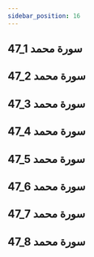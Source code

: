 ```yaml
---
sidebar_position: 16
---
```


## 47_1 سورة محمد
<YouTube videoId='tNWW4Eu8h64' opts={opts} />

## 47_2 سورة محمد
<YouTube videoId='iRFvseL3XeQ' opts={opts} />

## 47_3 سورة محمد
<YouTube videoId='69qW-b5ODQE' opts={opts} />

## 47_4 سورة محمد
<YouTube videoId='pDcBCgmmtO8' opts={opts} />

## 47_5 سورة محمد
<YouTube videoId='Gfqx7pi51-E' opts={opts} />

## 47_6 سورة محمد
<YouTube videoId='-qwrc_Ev0p4' opts={opts} />

## 47_7 سورة محمد
<YouTube videoId='EuSW3B0G5rY' opts={opts} />

## 47_8 سورة محمد
<YouTube videoId='k_C1mLh4EqU' opts={opts} />
